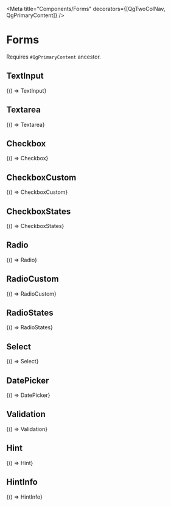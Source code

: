 


<Meta title="Components/Forms" decorators={[QgTwoColNav, QgPrimaryContent]} />

# Forms
Requires `#QgPrimaryContent` ancestor.

## TextInput

<Canvas withSource="open">
  <Story
    name="TextInput"
    parameters={{
      docs: {
        source: {
          code: TextInput,
        },
      },
    }}
  >
    {() => TextInput}
  </Story>
</Canvas>

## Textarea

<Canvas withSource="open">
  <Story
    name="Textarea"
    parameters={{
      docs: {
        source: {
          code: Textarea,
        },
      },
    }}
  >
    {() => Textarea}
  </Story>
</Canvas>

## Checkbox

<Canvas withSource="open">
  <Story
    name="Checkbox"
    parameters={{
      docs: {
        source: {
          code: Checkbox,
        },
      },
    }}
  >
    {() => Checkbox}
  </Story>
</Canvas>

## CheckboxCustom

<Canvas withSource="open">
  <Story
    name="CheckboxCustom"
    parameters={{
      docs: {
        source: {
          code: CheckboxCustom,
        },
      },
    }}
  >
    {() => CheckboxCustom}
  </Story>
</Canvas>

## CheckboxStates

<Canvas withSource="close">
  <Story name="CheckboxStates" decorators={[Grid(5)]} parameters={getDecoratedParameters(CheckboxStates)}>
    {() => CheckboxStates}
  </Story>
</Canvas>

## Radio

<Canvas withSource="open">
  <Story
    name="Radio"
    parameters={{
      docs: {
        source: {
          code: Radio,
        },
      },
    }}
  >
    {() => Radio}
  </Story>
</Canvas>

## RadioCustom

<Canvas withSource="open">
  <Story
    name="RadioCustom"
    parameters={{
      docs: {
        source: {
          code: RadioCustom,
        },
      },
    }}
  >
    {() => RadioCustom}
  </Story>
</Canvas>

## RadioStates

<Canvas withSource="close">
  <Story name="RadioStates" decorators={[Grid(5)]} parameters={getDecoratedParameters(RadioStates)}>
    {() => RadioStates}
  </Story>
</Canvas>

## Select

<Canvas withSource="open">
  <Story
    name="Select"
    parameters={{
      docs: {
        source: {
          code: Select,
        },
      },
    }}
  >
    {() => Select}
  </Story>
</Canvas>

## DatePicker

<Canvas withSource="open">
  <Story
    name="DatePicker"
    parameters={{
      docs: {
        source: {
          code: DatePicker,
        },
      },
    }}
  >
    {() => DatePicker}
  </Story>
</Canvas>

## Validation

<Canvas withSource="open">
  <Story
    name="Validation"
    parameters={{
      docs: {
        source: {
          code: Validation,
        },
      },
    }}
  >
    {() => Validation}
  </Story>
</Canvas>

## Hint

<Canvas withSource="open">
  <Story
    name="Hint"
    parameters={{
      docs: {
        source: {
          code: Hint,
        },
      },
    }}
  >
    {() => Hint}
  </Story>
</Canvas>

## HintInfo

<Canvas withSource="open">
  <Story
    name="HintInfo"
    parameters={{
      docs: {
        source: {
          code: HintInfo,
        },
      },
    }}
  >
    {() => HintInfo}
  </Story>
</Canvas>
